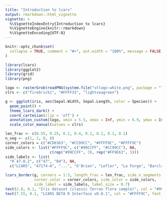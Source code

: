```yaml
---
title: "Introduction to lcars"
output: rmarkdown::html_vignette
vignette: >
  %\VignetteIndexEntry{Introduction to lcars}
  %\VignetteEngine{knitr::rmarkdown}
  %\VignetteEncoding{UTF-8}
---
```


```r
knitr::opts_chunk$set(
  collapse = TRUE, comment = "#>", out.width = "100%", message = FALSE, warning = FALSE, error = FALSE
)
```

```r
library(lcars)
library(ggplot2)
library(grid)
library(png)

logo <- rasterGrob(readPNG(system.file("stlogo-white.png", package = "lcars")))
clrs <- c("firebrick1", "#FFFF33", "lightseagreen")

g <- ggplot(iris, aes(Sepal.Width, Sepal.Length, color = Species)) + 
  geom_point() + 
  theme_lcars_dark() + 
  coord_cartesian(clip = 'off') +
  annotation_custom(logo, xmin = 5.5, xmax = Inf, ymin = 6.9, ymax = Inf) +
  scale_color_manual(values = clrs)

len_frac <- c(0.55, 0.25, 0.2, 0.4, 0.1, 0.2, 0.1, 0.1)
n_seg <- c(1, 2, 0, 8)
corner_colors = c("#CD6363", "#CC99CC", "#FFFF9C", "#FFFF9C")
side_colors <- list("#FFFF9C", c("#99CCFF", "#CC99CC"), NA, 
                    c(rep("#99CCFF", 3), rep("#FF9E63", 5)))
side_labels <- list(
  "R 47.0.2", c("47", "B4"), NA, 
  c("LCARS", "47174-A", "...", "O'Brien", "Lefler", "La Forge", "Barclay", "Argyle"))

lcars_border(g, corners = 1:3, length_frac = len_frac, side_n_segments = n_seg, 
             corner_color = corner_colors, side_color = side_colors, 
             side_label = side_labels, label_size = 0.7)
text(2.8, 0.1, "Iris dataset (classic Terran flora sample)", col = "#99CCFF", font = 2, cex = 0.7)
text(7.55, 0.1, "LCARS BETA R Interface v0.0.1", col = "#FFFF9C", font = 2, cex = 0.7)
```
